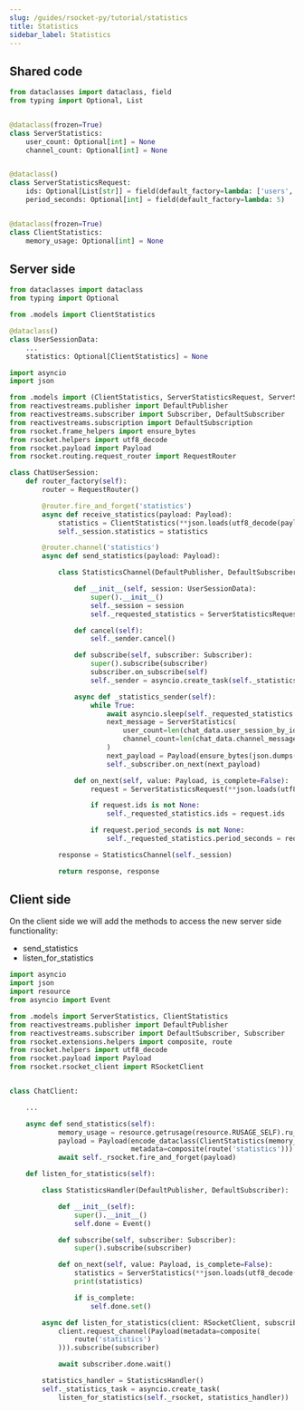 ```yaml
---
slug: /guides/rsocket-py/tutorial/statistics
title: Statistics
sidebar_label: Statistics
---
```

## Shared code

```py
from dataclasses import dataclass, field
from typing import Optional, List


@dataclass(frozen=True)
class ServerStatistics:
    user_count: Optional[int] = None
    channel_count: Optional[int] = None


@dataclass()
class ServerStatisticsRequest:
    ids: Optional[List[str]] = field(default_factory=lambda: ['users', 'channels'])
    period_seconds: Optional[int] = field(default_factory=lambda: 5)


@dataclass(frozen=True)
class ClientStatistics:
    memory_usage: Optional[int] = None
```

## Server side

```py
from dataclasses import dataclass
from typing import Optional

from .models import ClientStatistics

@dataclass()
class UserSessionData:
    ...
    statistics: Optional[ClientStatistics] = None
```

```py
import asyncio
import json

from .models import (ClientStatistics, ServerStatisticsRequest, ServerStatistics)
from reactivestreams.publisher import DefaultPublisher
from reactivestreams.subscriber import Subscriber, DefaultSubscriber
from reactivestreams.subscription import DefaultSubscription
from rsocket.frame_helpers import ensure_bytes
from rsocket.helpers import utf8_decode
from rsocket.payload import Payload
from rsocket.routing.request_router import RequestRouter

class ChatUserSession:
    def router_factory(self):
        router = RequestRouter()

        @router.fire_and_forget('statistics')
        async def receive_statistics(payload: Payload):
            statistics = ClientStatistics(**json.loads(utf8_decode(payload.data)))
            self._session.statistics = statistics

        @router.channel('statistics')
        async def send_statistics(payload: Payload):

            class StatisticsChannel(DefaultPublisher, DefaultSubscriber, DefaultSubscription):

                def __init__(self, session: UserSessionData):
                    super().__init__()
                    self._session = session
                    self._requested_statistics = ServerStatisticsRequest()

                def cancel(self):
                    self._sender.cancel()

                def subscribe(self, subscriber: Subscriber):
                    super().subscribe(subscriber)
                    subscriber.on_subscribe(self)
                    self._sender = asyncio.create_task(self._statistics_sender())

                async def _statistics_sender(self):
                    while True:
                        await asyncio.sleep(self._requested_statistics.period_seconds)
                        next_message = ServerStatistics(
                            user_count=len(chat_data.user_session_by_id),
                            channel_count=len(chat_data.channel_messages)
                        )
                        next_payload = Payload(ensure_bytes(json.dumps(next_message.__dict__)))
                        self._subscriber.on_next(next_payload)

                def on_next(self, value: Payload, is_complete=False):
                    request = ServerStatisticsRequest(**json.loads(utf8_decode(value.data)))

                    if request.ids is not None:
                        self._requested_statistics.ids = request.ids

                    if request.period_seconds is not None:
                        self._requested_statistics.period_seconds = request.period_seconds

            response = StatisticsChannel(self._session)

            return response, response
```

## Client side

On the client side we will add the methods to access the new server side functionality:
- send_statistics
- listen_for_statistics

```py
import asyncio
import json
import resource
from asyncio import Event

from .models import ServerStatistics, ClientStatistics
from reactivestreams.publisher import DefaultPublisher
from reactivestreams.subscriber import DefaultSubscriber, Subscriber
from rsocket.extensions.helpers import composite, route
from rsocket.helpers import utf8_decode
from rsocket.payload import Payload
from rsocket.rsocket_client import RSocketClient


class ChatClient:

    ...

    async def send_statistics(self):
            memory_usage = resource.getrusage(resource.RUSAGE_SELF).ru_maxrss
            payload = Payload(encode_dataclass(ClientStatistics(memory_usage=memory_usage)),
                              metadata=composite(route('statistics')))
            await self._rsocket.fire_and_forget(payload)

    def listen_for_statistics(self):

        class StatisticsHandler(DefaultPublisher, DefaultSubscriber):

            def __init__(self):
                super().__init__()
                self.done = Event()

            def subscribe(self, subscriber: Subscriber):
                super().subscribe(subscriber)

            def on_next(self, value: Payload, is_complete=False):
                statistics = ServerStatistics(**json.loads(utf8_decode(value.data)))
                print(statistics)

                if is_complete:
                    self.done.set()

        async def listen_for_statistics(client: RSocketClient, subscriber):
            client.request_channel(Payload(metadata=composite(
                route('statistics')
            ))).subscribe(subscriber)

            await subscriber.done.wait()

        statistics_handler = StatisticsHandler()
        self._statistics_task = asyncio.create_task(
            listen_for_statistics(self._rsocket, statistics_handler))
```
